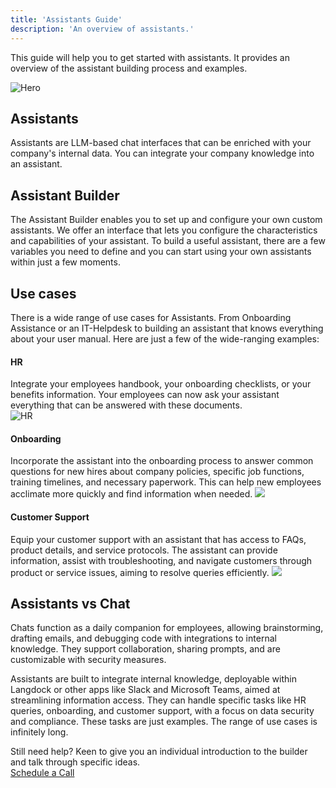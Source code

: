 ```yaml
---
title: 'Assistants Guide'
description: 'An overview of assistants.'
---
```


This guide will help you to get started with assistants. It provides an overview of the assistant building process and examples.

<img src="/images/assistant-hero.png" alt="Hero" />

## Assistants
Assistants are LLM-based chat interfaces that can be enriched with your company's internal data. You can integrate your company knowledge into an assistant.

## Assistant Builder
The Assistant Builder enables you to set up and configure your own custom assistants. We offer an interface that lets you configure the characteristics and capabilities of your assistant. 
To build a useful assistant, there are a few variables you need to define and you can start using your own assistants within just a few moments. 

## Use cases
There is a wide range of use cases for Assistants. From Onboarding Assistance or an IT-Helpdesk to building an assistant that knows everything about your user manual.
Here are just a few of the wide-ranging examples: 
#### HR ####
Integrate your employees handbook, your onboarding checklists, or your benefits information. Your employees can now ask your assistant everything that can be answered with these documents.  
<img src="/images/HR-questions.jpeg" alt="HR" />

#### Onboarding ####
Incorporate the assistant into the onboarding process to answer common questions for new hires about company policies, specific job functions, training timelines, and necessary paperwork. This can help new employees acclimate more quickly and find information when needed.
<img src="/images/OnboardNewEmployees.jpeg" />

#### Customer Support ####
Equip your customer support with an assistant that has access to FAQs, product details, and service protocols. The assistant can provide information, assist with troubleshooting, and navigate customers through product or service issues, aiming to resolve queries efficiently.
<img src="/images/CustomerSupport.jpeg" />

## Assistants vs Chat
Chats function as a daily companion for employees, allowing brainstorming, drafting emails, and debugging code with integrations to internal knowledge. They support collaboration, sharing prompts, and are customizable with security measures.

Assistants are built to integrate internal knowledge, deployable within Langdock or other apps like Slack and Microsoft Teams, aimed at streamlining information access. They can handle specific tasks like HR queries, onboarding, and customer support, with a focus on data security and compliance. These tasks are just examples. The range of use cases is infinitely long. 

Still need help? Keen to give you an individual introduction to the builder and talk through specific ideas. <br />
   [Schedule a Call](https://cal.com/langdock/tobiaskemkes "Schedule a Call")